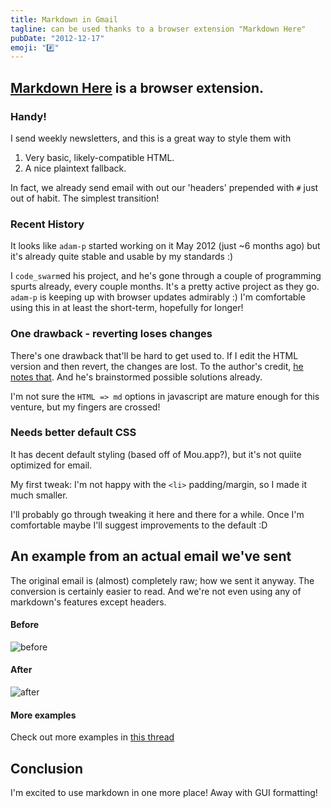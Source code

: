 ```yaml
---
title: Markdown in Gmail
tagline: can be used thanks to a browser extension "Markdown Here"
pubDate: "2012-12-17"
emoji: "#️⃣"
---
```


## [Markdown Here](https://github.com/adam-p/markdown-here) is a browser extension.

### Handy!

I send weekly newsletters, and this is a great way to style them with

1. Very basic, likely-compatible HTML.
2. A nice plaintext fallback.

In fact, we already send email with out our 'headers' prepended with `#` just out of habit. The simplest transition!

### Recent History

It looks like `adam-p` started working on it May 2012 (just ~6 months ago) but it's already quite stable and usable by my standards :)

I `code_swarm`ed his project, and he's gone through a couple of programming spurts already, every couple months. It's a pretty active project as they go. `adam-p` is keeping up with browser updates admirably :) I'm comfortable using this in at least the short-term, hopefully for longer!

### One drawback - reverting loses changes

There's one drawback that'll be hard to get used to. If I edit the HTML version and then revert, the changes are lost. To the author's credit, [he notes that](https://github.com/adam-p/markdown-here#notes-and-miscellaneous). And he's brainstormed possible solutions already.

I'm not sure the `HTML => md` options in javascript are mature enough for this venture, but my fingers are crossed!

### Needs better default CSS

It has decent default styling (based off of Mou.app?), but it's not quiite optimized for email.

My first tweak: I'm not happy with the `<li>` padding/margin, so I made it much smaller.

I'll probably go through tweaking it here and there for a while. Once I'm comfortable maybe I'll suggest improvements to the default :D

## An example from an actual email we've sent

The original email is (almost) completely raw; how we sent it anyway. The conversion is certainly easier to read. And we're not even using any of markdown's features except headers.

#### Before

![before](/assets/images/markdown_here_before.png)

#### After

![after](/assets/images/markdown_here_after.png)

#### More examples

Check out more examples in [this thread](https://groups.google.com/d/msg/markdown-here/XlsuTCHR4zE/MfzLnGFwPjQJ)

## Conclusion

I'm excited to use markdown in one more place! Away with GUI formatting!
